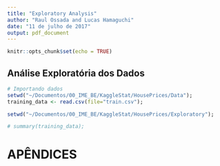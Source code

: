 ```yaml
---
title: "Exploratory Analysis"
author: "Raul Ossada and Lucas Hamaguchi"
date: "11 de julho de 2017"
output: pdf_document
---
```


```r
knitr::opts_chunk$set(echo = TRUE)
```

## Análise Exploratória dos Dados

```r
# Importando dados
setwd("~/Documentos/00_IME_BE/KaggleStat/HousePrices/Data");
training_data <- read.csv(file="train.csv");
```

```r
setwd("~/Documentos/00_IME_BE/KaggleStat/HousePrices/Exploratory");

# summary(training_data);
```


\newpage

# APÊNDICES

```r
```

```r
```
